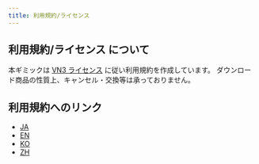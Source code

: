 ```yaml
---
title: 利用規約/ライセンス
---
```




## 利用規約/ライセンス について

本ギミックは [VN3 ライセンス](https://www.vn3.org) に従い利用規約を作成しています。
ダウンロード商品の性質上、キャンセル・交換等は承っておりません。

## 利用規約へのリンク

- [JA](/grabbable-eyewear/licenses/vn3license_ja.pdf)
- [EN](/grabbable-eyewear/licenses/vn3license_en.pdf)
- [KO](/grabbable-eyewear/licenses/vn3license_ko.pdf)
- [ZH](/grabbable-eyewear/licenses/vn3license_zh.pdf)
